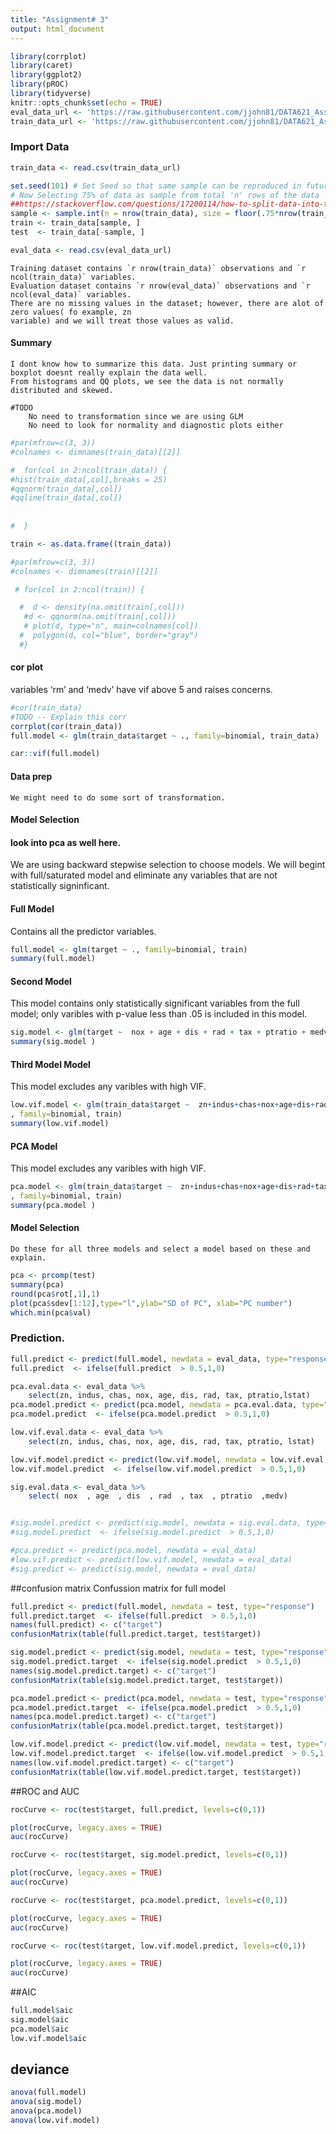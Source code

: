 ```yaml
---
title: "Assignment# 3"
output: html_document
---
```


```r
library(corrplot)
library(caret)
library(ggplot2)
library(pROC)
library(tidyverse)
knitr::opts_chunk$set(echo = TRUE)
eval_data_url <- 'https://raw.githubusercontent.com/jjohn81/DATA621_Assignment_3/master/crime-evaluation-data_modified.csv'
train_data_url <- 'https://raw.githubusercontent.com/jjohn81/DATA621_Assignment_3/master/crime-training-data_modified.csv'
```

### Import Data


```r
train_data <- read.csv(train_data_url)

set.seed(101) # Set Seed so that same sample can be reproduced in future also
# Now Selecting 75% of data as sample from total 'n' rows of the data 
##https://stackoverflow.com/questions/17200114/how-to-split-data-into-training-testing-sets-using-sample-function
sample <- sample.int(n = nrow(train_data), size = floor(.75*nrow(train_data)), replace = F)
train <- train_data[sample, ]
test  <- train_data[-sample, ]

eval_data <- read.csv(eval_data_url)

```
  
    Training dataset contains `r nrow(train_data)` observations and `r ncol(train_data)` variables.
    Evaluation dataset contains `r nrow(eval_data)` observations and `r ncol(eval_data)` variables.
    There are no missing values in the dataset; however, there are alot of zero values( fo example, zn         
    variable) and we will treat those values as valid.

#### Summary 
    I dont know how to summarize this data. Just printing summary or boxplot doesnt really explain the data well. 
    From histograms and QQ plots, we see the data is not normally distributed and skewed.  
    
    #TODO
        No need to transformation since we are using GLM 
        No need to look for normality and diagnostic plots either
    

```r
 

#par(mfrow=c(3, 3))
#colnames <- dimnames(train_data)[[2]]

#  for(col in 2:ncol(train_data)) {
#hist(train_data[,col],breaks = 25)
#qqnorm(train_data[,col])
#qqline(train_data[,col])
    
    
#  }

```

```r
train <- as.data.frame((train_data))

#par(mfrow=c(3, 3))
#colnames <- dimnames(train)[[2]]

 # for(col in 2:ncol(train)) {

  #  d <- density(na.omit(train[,col]))
   #d <- qqnorm(na.omit(train[,col]))
   # plot(d, type="n", main=colnames[col])
  #  polygon(d, col="blue", border="gray")
  #}
```

#### cor plot
variables 'rm' and 'medv'  have vif above 5 and raises concerns. 
```r
#cor(train_data)
#TODO -- Explain this corr 
corrplot(cor(train_data))
full.model <- glm(train_data$target ~ ., family=binomial, train_data)

car::vif(full.model)
```


#### Data prep

    We might need to do some sort of transformation. 
    
    
#### Model Selection
#### look into pca as well here. 
We are using backward stepwise selection to choose models. We will begint with full/saturated model and eliminate any variables that are not statistically signinficant. 

#### Full Model

  Contains all the predictor variables.

```r
full.model <- glm(target ~ ., family=binomial, train)
summary(full.model)

```
#### Second Model
   This model contains only statistically significant variables from the full model; only varibles with p-value less than  .05 is included in this model. 

```r
sig.model <- glm(target ~  nox + age + dis + rad + tax + ptratio + medv ,data=train, family=binomial)
summary(sig.model )

```

#### Third Model Model
   This model excludes any varibles with high VIF.
```r
low.vif.model <- glm(train_data$target ~  zn+indus+chas+nox+age+dis+rad+tax+ptratio+lstat     
, family=binomial, train)
summary(low.vif.model)

```
#### PCA Model
 This model excludes any varibles with high VIF.
```r
pca.model <- glm(train_data$target ~  zn+indus+chas+nox+age+dis+rad+tax+ptratio+lstat     
, family=binomial, train)
summary(pca.model )

```

#### Model Selection
    Do these for all three models and select a model based on these and explain.
```r
pca <- prcomp(test)
summary(pca)
round(pca$rot[,1],1)
plot(pca$sdev[1:12],type="l",ylab="SD of PC", xlab="PC number")
which.min(pca$val)
```
### Prediction. 
```r
full.predict <- predict(full.model, newdata = eval_data, type="response")
full.predict  <- ifelse(full.predict  > 0.5,1,0)

pca.eval.data <- eval_data %>% 
    select(zn, indus, chas, nox, age, dis, rad, tax, ptratio,lstat)
pca.model.predict <- predict(pca.model, newdata = pca.eval.data, type="response")
pca.model.predict  <- ifelse(pca.model.predict  > 0.5,1,0)

low.vif.eval.data <- eval_data %>% 
    select(zn, indus, chas, nox, age, dis, rad, tax, ptratio, lstat)

low.vif.model.predict <- predict(low.vif.model, newdata = low.vif.eval.data, type="response")
low.vif.model.predict  <- ifelse(low.vif.model.predict  > 0.5,1,0)

sig.eval.data <- eval_data %>% 
    select( nox  , age  , dis  , rad  , tax  , ptratio  ,medv)


#sig.model.predict <- predict(sig.model, newdata = sig.eval.data, type="response")
#sig.model.predict  <- ifelse(sig.model.predict  > 0.5,1,0)

#pca.predict <- predict(pca.model, newdata = eval_data)
#low.vif.predict <- predict(low.vif.model, newdata = eval_data)
#sig.predict <- predict(sig.model, newdata = eval_data)


```
##confusion matrix
Confussion matrix for full model
```r
full.predict <- predict(full.model, newdata = test, type="response")
full.predict.target  <- ifelse(full.predict  > 0.5,1,0)
names(full.predict) <- c("target")
confusionMatrix(table(full.predict.target, test$target))

```

```r
sig.model.predict <- predict(sig.model, newdata = test, type="response")
sig.model.predict.target  <- ifelse(sig.model.predict  > 0.5,1,0)
names(sig.model.predict.target) <- c("target")
confusionMatrix(table(sig.model.predict.target, test$target))

```
```r
pca.model.predict <- predict(pca.model, newdata = test, type="response")
pca.model.predict.target  <- ifelse(pca.model.predict  > 0.5,1,0)
names(pca.model.predict.target) <- c("target")
confusionMatrix(table(pca.model.predict.target, test$target))

```

```r
low.vif.model.predict <- predict(low.vif.model, newdata = test, type="response")
low.vif.model.predict.target  <- ifelse(low.vif.model.predict  > 0.5,1,0)
names(low.vif.model.predict.target) <- c("target")
confusionMatrix(table(low.vif.model.predict.target, test$target))

```
##ROC and AUC
```r
rocCurve <- roc(test$target, full.predict, levels=c(0,1))

plot(rocCurve, legacy.axes = TRUE)
auc(rocCurve)
```
```r
rocCurve <- roc(test$target, sig.model.predict, levels=c(0,1))

plot(rocCurve, legacy.axes = TRUE)
auc(rocCurve)
```

```r
rocCurve <- roc(test$target, pca.model.predict, levels=c(0,1))

plot(rocCurve, legacy.axes = TRUE)
auc(rocCurve)
```

```r
rocCurve <- roc(test$target, low.vif.model.predict, levels=c(0,1))

plot(rocCurve, legacy.axes = TRUE)
auc(rocCurve)
```

##AIC 
```r
full.model$aic
sig.model$aic
pca.model$aic
low.vif.model$aic
```
## deviance
```r
anova(full.model)
anova(sig.model)
anova(pca.model)
anova(low.vif.model)
```


